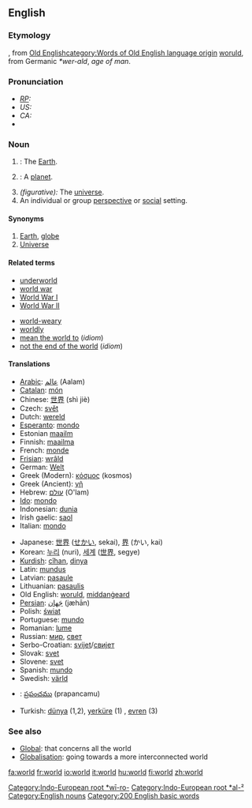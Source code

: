 {{wikipediapar|world}}
==English==

{{rank|find|got|let|193|world|thing|set|told}}

===Etymology===
{{enm}}, from [[w:Old English language|Old English]][[category:Words of Old English language origin]] [[woruld]], from Germanic ''*wer-ald'', ''age of man''.

===Pronunciation===
* ''[[RP]]:'' {{IPA|/wɜːld/}}
* ''US:'' {{IPA|/wɝəld/}}
* ''CA:'' {{IPA|/wɝəɫd̥/}}
*{{audio|en-ca-world.ogg|Audio (CA)}}

===Noun===
{{en-noun-reg}}

# {{uncountable}}: The [[Earth]].
# {{countable}}: A [[planet]].
# ''(figurative):'' The [[universe]].
# An individual or group [[perspective]] or [[social]] setting.

====Synonyms====
# [[Earth]], [[globe]]
# [[Universe]]

====Related terms====
{{top}}
*[[underworld]]
*[[world war]]
*[[World War I]]
*[[World War II]]
{{mid}}
*[[world-weary]]
*[[worldly]]
*[[mean the world to]] (''idiom'')
*[[not the end of the world]] (''idiom'')
{{bottom}}

====Translations====
{{top}}
*[[Arabic]]: [[عالم]] (Aalam){{m}}
*[[Catalan]]: [[món]] {{m}}
*Chinese: [[世界]] (shì jiè)
*Czech: [[svět]] {{m}}
*Dutch: [[wereld]] {{m}}
*[[Esperanto]]: [[mondo]]
*Estonian [[maailm]]
*Finnish: [[maailma]]
*French: [[monde]] {{m}}
*[[Frisian]]: [[wrâld]]
*German: [[Welt]] {{f}}
*Greek (Modern): [[κόσμος]] (kosmos){{m}}
*Greek (Ancient): [[γῆ]] {{f}}
*Hebrew: [[עולם]] (O'lam) {{m}}
*[[Ido]]: [[mondo]]
*Indonesian: [[dunia]]
*Irish gaelic: [[saol]]
*Italian: [[mondo]] {{m}}
{{mid}}
*Japanese: [[世界]] ([[せかい]], sekai), [[界]] (かい, kai)
*Korean: [[누리]] (nuri), [[세계]] ([[世界]], segye)
*[[Kurdish]]: [[cîhan]], [[dinya]]
*Latin: [[mundus]] {{m}}
*Latvian: [[pasaule]]
*Lithuanian: [[pasaulis]] {{m}}
*Old English: [[woruld]], [[middangeard|middanġeard]]
*[[Persian]]: [[جَهان]] (jæhān)
*Polish: [[świat]] {{m}}
*Portuguese: [[mundo]] {{m}}
*Romanian: [[lume]] {{f}}
*Russian: [[мир]], [[свет]]
*Serbo-Croatian: [[svijet]]/[[свијет]]
*Slovak: [[svet]] {{m}}
*Slovene: [[svet]] {{m}}
*Spanish: [[mundo]] {{m}}
*Swedish: [[värld]] {{c}}
*{{te}}: [[:te:ప్రపంచము|ప్రపంచము]] (prapancamu)
*Turkish: [[dünya]] (1,2), [[yerküre]] (1) , [[evren]] (3)
{{bottom}}

===See also===
*[[Global]]: that concerns all the world
*[[Globalisation]]: going towards a more interconnected world

[[Category:Indo-European root *wī-ro-]]
[[Category:Indo-European root *al-²]]
[[Category:English nouns]]
[[Category:200 English basic words]]

[[fa:world]]
[[fr:world]]
[[io:world]]
[[it:world]]
[[hu:world]]
[[fi:world]]
[[zh:world]]